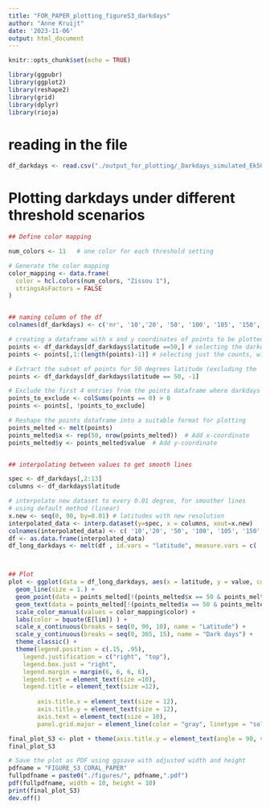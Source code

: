 ```yaml
---
title: "FOR_PAPER_plotting_figureS3_darkdays"
author: "Anne Kruijt"
date: '2023-11-06'
output: html_document
---
```


```r
knitr::opts_chunk$set(echo = TRUE)
```

```r
library(ggpubr)
library(ggplot2)
library(reshape2)
library(grid)
library(dplyr)
library(rioja)
```

# reading in the file
```r

df_darkdays <- read.csv("./output_for_plotting/_Darkdays_simulated_Ek50_.csv")

```

# Plotting darkdays under different threshold scenarios

```r

## Define color mapping

num_colors <- 11   # one color for each threshold setting

# Generate the color mapping
color_mapping <- data.frame(
  color = hcl.colors(num_colors, "Zissou 1"),
  stringsAsFactors = FALSE
)


## naming column of the df
colnames(df_darkdays) <- c('nr', '10','20', '50', '100', '105', '150', '200', '250', '300', '350', '400', 'latitude')

# creating a dataframe with x and y coordinates of points to be plotted in the graph. Points indicate the number of darkdays at 50 degrees latitude for each threshold setting
points <- df_darkdays[df_darkdays$latitude ==50,] # selecting the darkday counts for 50degrees latitude
points <- points[,1:(length(points)-1)] # selecting just the counts, without rest of df structure

# Extract the subset of points for 50 degrees latitude (excluding the 'nr' column)
points <- df_darkdays[df_darkdays$latitude == 50, -1]

# Exclude the first 4 entries from the points dataframe where darkdays are 0
points_to_exclude <- colSums(points == 0) > 0
points <- points[, !points_to_exclude]

# Reshape the points dataframe into a suitable format for plotting
points_melted <- melt(points)
points_melted$x <- rep(50, nrow(points_melted))  # Add x-coordinate
points_melted$y <- points_melted$value  # Add y-coordinate


## interpolating between values to get smooth lines

spec <- df_darkdays[,2:13]
columns <- df_darkdays$latitude

# interpolate new dataset to every 0.01 degree, for smoother lines
# using default method (linear)
x.new <- seq(0, 90, by=0.01) # latitudes with new resolution
interpolated_data <- interp.dataset(y=spec, x = columns, xout=x.new)
colnames(interpolated_data) <- c( '10','20', '50', '100', '105', '150', '200', '250', '300', '350', '400', 'latitude')
df <- as.data.frame(interpolated_data)
df_long_darkdays <- melt(df , id.vars = "latitude", measure.vars = c( '10','20', '50', '100', '105', '150', '200', '250', '300', '350', '400'))



## Plot
plot <- ggplot(data = df_long_darkdays, aes(x = latitude, y = value, color = variable)) +
  geom_line(size = 1.) +
  geom_point(data = points_melted[!(points_melted$x == 50 & points_melted$y == 50), ], aes(x = x, y = y), color = 'black', size = 1.5) +  
  geom_text(data = points_melted[!(points_melted$x == 50 & points_melted$y == 50), ], aes(x = x, y = y, label = as.character(y)), color = 'black', vjust = -0.5, size = 10/.pt) +  # excluding point 50,50 , since that was an artefact of the df creation and not a meaningful point
  scale_color_manual(values = color_mapping$color) +
  labs(color = bquote(E[lim]) ) + 
  scale_x_continuous(breaks = seq(0, 90, 10), name = "Latitude") +
  scale_y_continuous(breaks = seq(0, 365, 15), name = "Dark days") +
  theme_classic() +  
  theme(legend.position = c(.15, .95),
    legend.justification = c("right", "top"),
    legend.box.just = "right",
    legend.margin = margin(6, 6, 6, 6),
    legend.text = element_text(size =10),
    legend.title = element_text(size =12),
    
        axis.title.x = element_text(size = 12),
        axis.title.y = element_text(size = 12),
        axis.text = element_text(size = 10),
        panel.grid.major = element_line(color = "gray", linetype = "solid")) 

final_plot_S3 <- plot + theme(axis.title.y = element_text(angle = 90, vjust = 0.5)) 
final_plot_S3

```

```r

# Save the plot as PDF using ggsave with adjusted width and height
pdfname = "FIGURE_S3_CORAL_PAPER"
fullpdfname = paste0("./figures/", pdfname,".pdf")
pdf(fullpdfname, width = 10, height = 10)
print(final_plot_S3)
dev.off()

```





